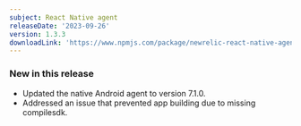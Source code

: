 ```yaml
---
subject: React Native agent
releaseDate: '2023-09-26'
version: 1.3.3
downloadLink: 'https://www.npmjs.com/package/newrelic-react-native-agent/v/1.3.3'
---
```


### New in this release
* Updated the native Android agent to version 7.1.0.
* Addressed an issue that prevented app building due to missing compilesdk.
